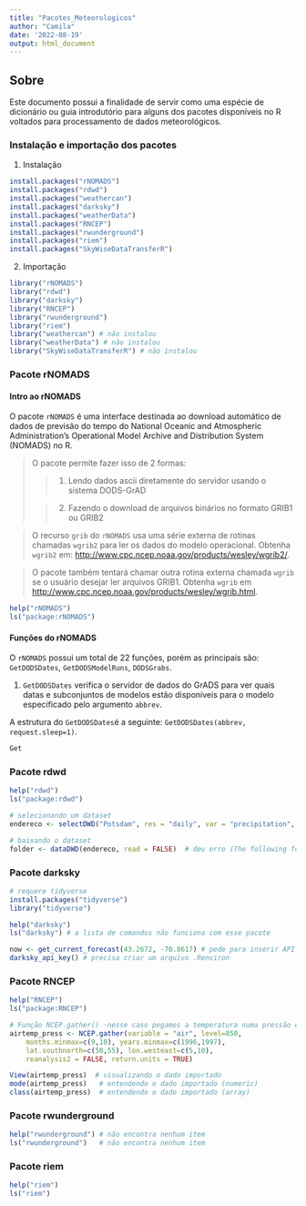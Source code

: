 ```yaml
---
title: "Pacotes_Meteorologicos"
author: "Camila"
date: '2022-08-19'
output: html_document
---
```


## Sobre

Este documento possui a finalidade de servir como uma espécie de dicionário ou guia introdutório para alguns dos pacotes disponíveis no R voltados para processamento de dados meteorológicos.

### Instalação e importação dos pacotes

1.  Instalação

```r
install.packages("rNOMADS")
install.packages("rdwd")
install.packages("weathercan")
install.packages("darksky")
install.packages("weatherData")
install.packages("RNCEP")
install.packages("rwunderground")
install.packages("riem")
install.packages("SkyWiseDataTransferR")
```

2.  Importação

```r
library("rNOMADS")
library("rdwd")
library("darksky")
library("RNCEP")
library("rwunderground")
library("riem")
library("weathercan") # não instalou
library("weatherData") # não instalou
library("SkyWiseDataTransferR") # não instalou
```

### Pacote rNOMADS

#### Intro ao rNOMADS

O pacote `rNOMADS` é uma interface destinada ao download automático de dados de previsão do tempo do National Oceanic and Atmospheric Administration's Operational Model Archive and Distribution System (NOMADS) no R.

> O pacote permite fazer isso de 2 formas:
>
> > 1.  Lendo dados ascii diretamente do servidor usando o sistema DODS-GrAD
>
> > 2.  Fazendo o download de arquivos binários no formato GRIB1 ou GRIB2

> O recurso `grib` do `rNOMADS` usa uma série externa de rotinas chamadas `wgrib2` para ler os dados do modelo operacional. Obtenha `wgrib2` em: <http://www.cpc.ncep.noaa.gov/products/wesley/wgrib2/>.

> O pacote também tentará chamar outra rotina externa chamada `wgrib` se o usuário desejar ler arquivos GRIB1. Obtenha `wgrib` em <http://www.cpc.ncep.noaa.gov/products/wesley/wgrib.html>.

```r
help("rNOMADS")
ls("package:rNOMADS")
```

#### Funções do rNOMADS

O `rNOMADS` possui um total de 22 funções, porém as principais são: `GetDODSDates`, `GetDODSModelRuns`, `DODSGrabs`.

1.  `GetDODSDates` verifica o servidor de dados do GrADS para ver quais datas e subconjuntos de modelos estão disponíveis para o modelo especificado pelo argumento `abbrev`.

A estrutura do `GetDODSDates`é a seguinte: `GetDODSDates(abbrev, request.sleep=1)`.

```r
Get

```

### Pacote rdwd

```r
help("rdwd")
ls("package:rdwd")

# selecionando um dataset
endereco <- selectDWD("Potsdam", res = "daily", var = "precipitation", per = "recent")

# baixando o dataset
folder <- dataDWD(endereco, read = FALSE)  # deu erro (The following folder does not exist:  '')
```

### Pacote darksky

```r
# requere tidyverse
install.packages("tidyverse")
library("tidyverse")

help("darksky")
ls("darksky") # a lista de comandos não funciona com esse pacote

now <- get_current_forecast(43.2672, -70.8617) # pede para inserir API key
darksky_api_key() # precisa criar um arquivo .Renviron
```

### Pacote RNCEP

```r
help("RNCEP")
ls("package:RNCEP")

# Função NCEP.gather() -nesse caso pegamos a temperatura numa pressão específica
airtemp_press <- NCEP.gather(variable = "air", level=850,
    months.minmax=c(9,10), years.minmax=c(1996,1997),
    lat.southnorth=c(50,55), lon.westeast=c(5,10),
    reanalysis2 = FALSE, return.units = TRUE)

View(airtemp_press)  # visualizando o dado importado
mode(airtemp_press)   # entendendo o dado importado (numeric)
class(airtemp_press)  # entendendo o dado importado (array)
```

### Pacote rwunderground

```r
help("rwunderground") # não encontra nenhum item
ls("rwunderground")   # não encontra nenhum item


```

### Pacote riem

```r
help("riem")
ls("riem")
```
